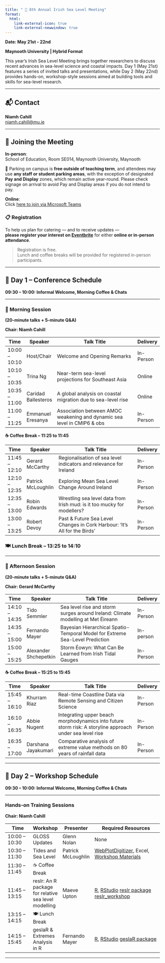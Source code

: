 ```yaml
---
title: " 🌊 8th Annual Irish Sea Level Meeting"
format:
  html:
    link-external-icon: true
    link-external-newwindow: true
---
```


**Date: May 21st - 22nd**

**Maynooth University \| Hybrid Format**

This year’s Irish Sea Level Meeting brings together researchers to discuss recent advances in sea-level science and coastal impacts. Day 1 (May 21st) features a series of invited talks and presentations, while Day 2 (May 22nd) provides hands-on, workshop-style sessions aimed at building tools and skills for sea-level research.

------------------------------------------------------------------------

## 📬 Contact

**Niamh Cahill**\
[niamh.cahill\@mu.ie](mailto:niamh.cahill@mu.ie)

------------------------------------------------------------------------

## 🏫 Joining the Meeting

**In-person**:\
School of Education, Room SE014, Maynooth University, Maynooth


🚗  Parking on campus is **free outside of teaching term**, and attendees may use **any staff or student parking areas**, with the exception of designated **Pay and Display** zones, which remain active year-round. Please check signage on arrival to avoid Pay and Display areas if you do not intend to pay.

**Online**:\
Click [here to join via Microsoft Teams](https://teams.microsoft.com/l/meetup-join/19%3ameeting_Yzg1OTcwYTQtMmU3NC00NTUwLWEwYmMtODVmZWNhOGY1MzEy%40thread.v2/0?context=%7b%22Tid%22%3a%221454f5cc-bb35-4685-bbd9-8621fd8055c9%22%2c%22Oid%22%3a%2254578472-d8cf-40ab-943c-a7c0eb3f8ec8%22%7d)

### 📋 Registration

To help us plan for catering — and to receive updates —\
**please register your interest on [Eventbrite](https://8th-irish-sea-level-meeting.eventbrite.ie)** for either **online or in-person attendance**.

> Registration is free.\
> Lunch and coffee breaks will be provided for registered in-person participants.

------------------------------------------------------------------------

## 📅 Day 1 – Conference Schedule

**09:30 – 10:00: Informal Welcome, Morning Coffee & Chats**              

------------------------------------------------------------------------

### 🔹 Morning Session

**(20-minute talks + 5-minute Q&A)**

**Chair: Niamh Cahill**


| Time          | Speaker             | Talk Title                                                              | Delivery  |
| ------------- | ------------------- | ----------------------------------------------------------------------- | --------- |
| 10:00 – 10:10 | Host/Chair          | Welcome and Opening Remarks                                             | In-Person |
| 10:10 – 10:35 | Trina Ng            | Near-term sea-level projections for Southeast Asia                      | Online    |
| 10:35 – 11:00 | Caridad Ballesteros | A global analysis on coastal migration due to sea-level rise            | Online    |
| 11:00 – 11:25 | Emmanuel Eresanya   | Association between AMOC weakening and dynamic sea level in CMIP6 & obs |In-Person  |

**☕ Coffee Break – 11:25 to 11:45**

| Time          | Speaker            | Talk Title                                                                | Delivery  |
| ------------- | ------------------ | ------------------------------------------------------------------------- | --------- |
| 11:45 – 12:10 | Gerard McCarthy    | Regionalisation of sea level indicators and relevance for Ireland         | In-Person |
| 12:10 – 12:35 | Patrick McLoughlin | Exploring Mean Sea Level Change Around Ireland                            | In-Person |
| 12:35 – 13:00 | Robin Edwards      | Wrestling sea level data from Irish mud: is it too mucky for modellers?   | In-Person    |
| 13:00 – 13:25 | Robert Devoy       | Past & Future Sea Level Changes in Cork Harbour: 'It's All for the Birds' | In-Person |

### 🍽 **Lunch Break – 13:25 to 14:10**

---

### 🔹 Afternoon Session

**(20-minute talks + 5-minute Q&A)**

**Chair: Gerard McCarthy**

| Time          | Speaker        | Talk Title                                                                       | Delivery  |
| ------------- | -------------- | -------------------------------------------------------------------------------- | --------- |
| 14:10 – 14:35 | Tido Semmler   | Sea level rise and storm surges around Ireland: Climate modelling at Met Éireann | In-Person |
| 14:35 – 15:00 | Fernando Mayer | Bayesian Hierarchical Spatio-Temporal Model for Extreme Sea-Level Prediction     | In-person    |
| 15:00 – 15:25 | Alexander Shchepetkin | Storm Éowyn: What Can Be Learned from Irish Tidal Gauges                         | In-Person |

**☕ Coffee Break – 15:25 to 15:45**

| Time          | Speaker             | Talk Title                                                                                               | Delivery  |
| ------------- | ------------------- | -------------------------------------------------------------------------------------------------------- | --------- |
| 15:45 – 16:10 | Khurram Riaz        | Real-time Coastline Data via Remote Sensing and Citizen Science                                          | In-Person    |
| 16:10 – 16:35 | Abbie Nugent        | Integrating upper beach morphodynamics into future storm risk: A storyline approach under sea level rise | In-Person |
| 16:35 – 17:00 | Darshana Jayakumari | Comparative analysis of extreme value methods on 80 years of rainfall data                               | In-Person    |

---


## 📅 Day 2 – Workshop Schedule

**09:30 – 10:00: Informal Welcome, Morning Coffee & Chats**              

------------------------------------------------------------------------

### Hands-on Training Sessions

**Chair: Niamh Cahill**


| Time          | Workshop                                             | Presenter          | Required Resources                                                                                                                             |
|-------------|-------------|-------------|----------------------------------|
| 10:00 – 10:30 | GLOSS Updates                                        | Glenn Nolan        | None                                                                                                                                           |
| 10:30 – 11:30 | Tides and Sea Level                                  | Patrick McLoughlin | [WebPlotDigitizer](https://automeris.io/wpd/), Excel, [Workshop Materials](https://drive.google.com/drive/folders/1G2NCpU8QZzHFUK8eqs7QSYLqaFFtCiee?usp=sharing)                                                                                           |
| 11:30 – 11:45 | ☕ Coffee Break                                      |                    |                                                                                                                                                |
| 11:45 – 13:15  | reslr: An R package for relative sea level modelling | Maeve Upton        | [R](https://www.r-project.org), [RStudio](https://posit.co/download/rstudio-desktop/) [reslr package](https://maeveupton.github.io/reslr/)  [reslr_workshop](https://drive.google.com/drive/folders/1O5wkqUyeNZbEw7XuR7UWGELwwWK9kBNY?usp=sharing)   |
| 13:15 – 14:15   | 🍽️ Lunch Break                                       |                    |                                                                                                                                                |
| 14:15 – 15:45   | geslaR & Extremes Analysis in R                      | Fernando Mayer     | [R](https://www.r-project.org), [RStudio](https://posit.co/download/rstudio-desktop/) [geslaR package](https://eireextremes.github.io/geslaR/) |

------------------------------------------------------------------------

